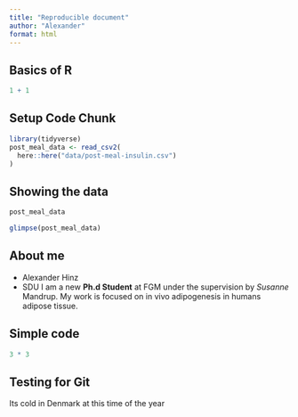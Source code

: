 ```yaml
---
title: "Reproducible document"
author: "Alexander"
format: html
---
```


## Basics of R

```r
1 + 1
```
## Setup Code Chunk
```r
library(tidyverse)
post_meal_data <- read_csv2(
  here::here("data/post-meal-insulin.csv")
)

```

## Showing the data
```r
post_meal_data
```
```r
glimpse(post_meal_data)
```


## About me
- Alexander Hinz
- SDU
I am a new **Ph.d Student** at FGM under the supervision by *Susanne* Mandrup. My work is focused on in vivo adipogenesis in humans adipose tissue. 

## Simple code
```r
3 * 3
```
## Testing for Git
Its cold in Denmark at this time of the year

